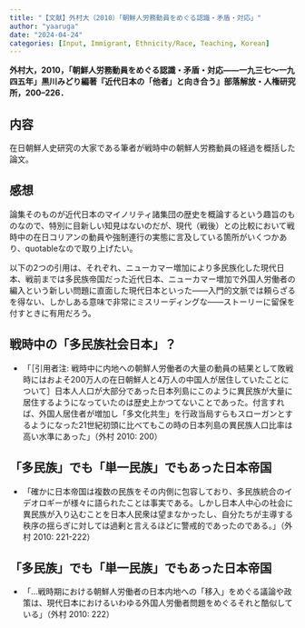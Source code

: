 ```yaml
---
title: "【文献】外村大（2010）「朝鮮人労務動員をめぐる認識・矛盾・対応」"
author: "yaaruga"
date: "2024-04-24"
categories: [Input, Immigrant, Ethnicity/Race, Teaching, Korean]
---
```

**外村大，2010，「朝鮮人労務動員をめぐる認識・矛盾・対応――一九三七～一九四五年」黒川みどり編著『近代日本の「他者」と向き合う』部落解放・人権研究所，200–226．**

## 内容

在日朝鮮人史研究の大家である筆者が戦時中の朝鮮人労務動員の経過を概括した論文。

## 感想

論集そのものが近代日本のマイノリティ諸集団の歴史を概論するという趣旨のものなので、特別に目新しい知見はないのだが、現代（戦後）との比較において戦時中の在日コリアンの動員や強制連行の実態に言及している箇所がいくつかあり、quotableなので取り上げたい。

以下の2つの引用は、それぞれ、ニューカマー増加により多民族化した現代日本、戦前までは多民族帝国だった近代日本、ニューカマー増加で外国人労働者の編入という新しい問題に直面した現代日本といった――入門的文脈では頼らざるを得ない、しかしある意味で非常にミスリーディングな――ストーリーに留保を付すときに有用だろう。

:::{.callout-note}
## 戦時中の「多民族社会日本」？
- 「［引用者注: 戦時中に内地への朝鮮人労働者の大量の動員の結果として敗戦時にはおよそ200万人の在日朝鮮人と4万人の中国人が居住していたことについて］日本人人口が大部分であった日本列島にこのように異民族が大量に居住するようになっていたのは歴史上かつてないことであった。付言すれば、外国人居住者が増加し「多文化共生」を行政当局すらもスローガンとするようになった21世紀初頭に比べてもこの時の日本列島の異民族人口比率は高い水準にあった」（外村 2010: 200）
:::

:::{.callout-note}
## 「多民族」でも「単一民族」でもあった日本帝国
- 「確かに日本帝国は複数の民族をその内側に包容しており、多民族統合のイデオロギーが様々に語られたことは事実である。しかし日本人中心の社会に異民族が入り込むことを日本人民衆は望まなかったし、自分たちが主導する秩序の揺らぎに対しては過剰と言えるほどに警戒的であったのである。」（外村 2010: 221-222）
:::

:::{.callout-note}
## 「多民族」でも「単一民族」でもあった日本帝国
- 「…戦時期における朝鮮人労働者の日本内地への「移入」をめぐる議論や政策は、現代日本におけるいわゆる外国人労働者問題をめぐるそれと酷似している」（外村 2010: 222）
:::    

